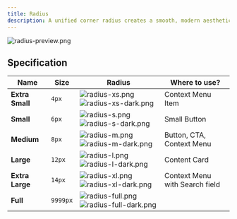 ```yaml
---
title: Radius
description: A unified corner radius creates a smooth, modern aesthetic that enhances user experience through visual consistency. It softens element appearances, making them more approachable and easier to interact with.
---
```



![radius-preview.png](/design/radius-preview.png)

## Specification

| Name            | Size     | Radius                                                                                                                                                                                                                                     | Where to use?                  |
| --------------- | -------- | ------------------------------------------------------------------------------------------------------------------------------------------------------------------------------------------------------------------------------------------ | ------------------------------ |
| **Extra Small** | `4px`    | <Image width={72} height={60} src="/design/radius-xs.png" alt="radius-xs.png" className="my-0 img-light"  /> <Image width={72} height={60} src="/design/radius-xs-dark.png" alt="radius-xs-dark.png" className="my-0 img-dark"  />         | Context Menu Item              |
| **Small**       | `6px`    | <Image width={72} height={60} src="/design/radius-s.png" alt="radius-s.png" className="my-0 img-light"  /> <Image width={72} height={60} src="/design/radius-s-dark.png" alt="radius-s-dark.png" className="my-0 img-dark"  />             | Small Button                   |
| **Medium**      | `8px`    | <Image width={72} height={60} src="/design/radius-m.png" alt="radius-m.png" className="my-0 img-light"  /> <Image width={72} height={60} src="/design/radius-m-dark.png" alt="radius-m-dark.png" className="my-0 img-dark"  />             | Button, CTA, Context Menu      |
| **Large**       | `12px`   | <Image width={72} height={60} src="/design/radius-l.png" alt="radius-l.png" className="my-0 img-light"  /> <Image width={72} height={60} src="/design/radius-l-dark.png" alt="radius-l-dark.png" className="my-0 img-dark"  />             | Content Card                   |
| **Extra Large** | `14px`   | <Image width={72} height={60} src="/design/radius-xl.png" alt="radius-xl.png" className="my-0 img-light"  /> <Image width={72} height={60} src="/design/radius-xl-dark.png" alt="radius-xl-dark.png" className="my-0 img-dark"  />         | Context Menu with Search field |
| **Full**        | `9999px` | <Image width={72} height={60} src="/design/radius-full.png" alt="radius-full.png" className="my-0 img-light"  /> <Image width={72} height={60} src="/design/radius-full-dark.png" alt="radius-full-dark.png" className="my-0 img-dark"  /> |                                |
